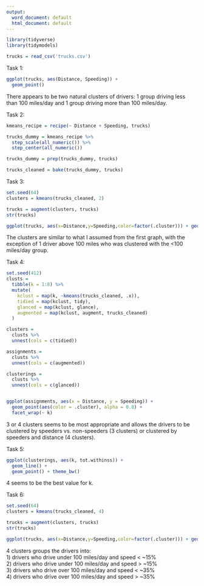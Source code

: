 ```yaml
---
output:
  word_document: default
  html_document: default
---
```

```r
library(tidyverse)
library(tidymodels)
```

```r
trucks = read_csv('trucks.csv')
```
Task 1:  
```r
ggplot(trucks, aes(Distance, Speeding)) +
  geom_point()
```

There appears to be two natural clusters of drivers: 1 group driving less than 100 miles/day and 1 group driving more than 100 miles/day.  

Task 2:
```r
kmeans_recipe = recipe(~ Distance + Speeding, trucks) 

trucks_dummy = kmeans_recipe %>% 
  step_scale(all_numeric()) %>%
  step_center(all_numeric()) 

trucks_dummy = prep(trucks_dummy, trucks) 

trucks_cleaned = bake(trucks_dummy, trucks) 
```

Task 3:  
```r
set.seed(64)
clusters = kmeans(trucks_cleaned, 2)
```

```r
trucks = augment(clusters, trucks)
str(trucks)
```


```r
ggplot(trucks, aes(x=Distance,y=Speeding,color=factor(.cluster))) + geom_point() 
```

The clusters are similar to what I assumed from the first graph, with the exception of 1 driver above 100 miles who was clustered with the <100 miles/day group.  

Task 4:  
```r
set.seed(412)
clusts = 
  tibble(k = 1:8) %>%
  mutate(
    kclust = map(k, ~kmeans(trucks_cleaned, .x)),
    tidied = map(kclust, tidy),
    glanced = map(kclust, glance),
    augmented = map(kclust, augment, trucks_cleaned)
  )

clusters = 
  clusts %>%
  unnest(cols = c(tidied))

assignments = 
  clusts %>% 
  unnest(cols = c(augmented))

clusterings = 
  clusts %>%
  unnest(cols = c(glanced))


ggplot(assignments, aes(x = Distance, y = Speeding)) +
  geom_point(aes(color = .cluster), alpha = 0.8) + 
  facet_wrap(~ k)
```

3 or 4 clusters seems to be most appropriate and allows the drivers to be clustered by speeders vs. non-speeders (3 clusters) or clustered by speeders and distance (4 clusters).    

Task 5:
```r
ggplot(clusterings, aes(k, tot.withinss)) +
  geom_line() +
  geom_point() + theme_bw()
```

4 seems to be the best value for k.  

Task 6:
```r
set.seed(64)
clusters = kmeans(trucks_cleaned, 4)
```

```r
trucks = augment(clusters, trucks)
str(trucks)
```

```r
ggplot(trucks, aes(x=Distance,y=Speeding,color=factor(.cluster))) + geom_point() 
```

4 clusters groups the drivers into:  
1) drivers who drive under 100 miles/day and speed < ~15%  
2) drivers who drive under 100 miles/day and speed > ~15%  
3) drivers who drive over 100 miles/day and speed < ~35%  
4) drivers who drive over 100 miles/day and speed > ~35%     

